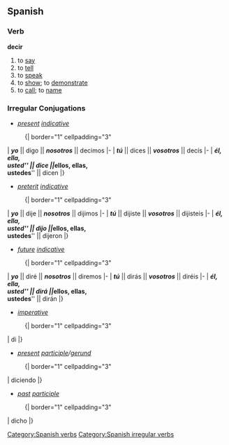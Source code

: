 == Spanish == 
=== Verb === 
[[Category:Spanish verbs]]
'''decir'''
# to [[say]]
# to [[tell]]
# to [[speak]]
# to [[show]]; to [[demonstrate]]
# to [[call]]; to [[name]]

=== Irregular Conjugations ===
[[Category:Spanish irregular verbs]]
*''[[present]] [[indicative]]''
:{| border="1" cellpadding="3"
| '''''yo''''' || digo || '''''nosotros''''' || decimos 
|- 
| '''''tú''''' || dices || '''''vosotros''''' || decís 
|-
| '''''él, ella,<br>usted''''' || dice || '''''ellos, ellas,<br>ustedes''''' || dicen
|}

{{pres subj 2nd|dig}}

*''[[preterit]] [[indicative]]''
:{| border="1" cellpadding="3"
| '''''yo''''' || dije || '''''nosotros''''' || dijimos
|- 
| '''''tú''''' || dijiste || '''''vosotros''''' || dijisteis
|-
| '''''él, ella,<br>usted''''' || dijo || '''''ellos, ellas,<br>ustedes''''' || dijeron
|}

*''[[future]] [[indicative]]''
:{| border="1" cellpadding="3"
| '''''yo''''' || diré || '''''nosotros''''' || diremos
|- 
| '''''tú''''' || dirás || '''''vosotros''''' || diréis
|-
| '''''él, ella,<br>usted''''' || dirá || '''''ellos, ellas,<br>ustedes''''' || dirán
|}

*''[[imperative]]''
:{| border="1" cellpadding="3"
| di
|}

*''[[present]] [[participle]]/[[gerund]]''
:{| border="1" cellpadding="3"
| diciendo
|}

*''[[past]] [[participle]]''
:{| border="1" cellpadding="3"
| dicho
|}